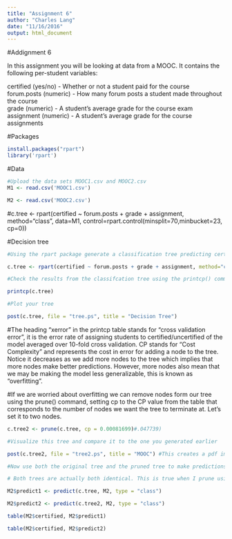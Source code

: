 ```yaml
---
title: "Assignment 6"
author: "Charles Lang"
date: "11/16/2016"
output: html_document
---
```

#Addignment 6

In this assignment you will be looking at data from a MOOC. It contains the following per-student variables:

certified (yes/no) - Whether or not a student paid for the course  
forum.posts (numeric) - How many forum posts a student made throughout the course  
grade (numeric) - A student's average grade for the course exam  
assignment (numeric) - A student's average grade for the course assignments  

#Packages
```r
install.packages("rpart")
library('rpart')
```

#Data
```r
#Upload the data sets MOOC1.csv and MOOC2.csv
M1 <- read.csv('MOOC1.csv')

M2 <- read.csv('MOOC2.csv')

```

#c.tree <- rpart(certified ~ forum.posts + grade + assignment, method="class", data=M1, control=rpart.control(minsplit=70,minbucket=23, cp=0))

#Decision tree
```r
#Using the rpart package generate a classification tree predicting certified from the other variables in the M1 data frame.

c.tree <- rpart(certified ~ forum.posts + grade + assignment, method="class", data=M1, control=rpart.control(minsplit=70,minbucket=23, cp=0))

#Check the results from the classifcation tree using the printcp() command

printcp(c.tree)

#Plot your tree 

post(c.tree, file = "tree.ps", title = "Decision Tree")

```

#The heading "xerror" in the printcp table stands for "cross validation error", it is the error rate of assigning students to certified/uncertified of the model averaged over 10-fold cross validation. CP stands for "Cost Complexity" and represents the cost in error for adding a node to the tree. Notice it decreases as we add more nodes to the tree which implies that more nodes make better predictions. However, more nodes also mean that we may be making the model less generalizable, this is known as "overfitting".

#If we are worried about overfitting we can remove nodes form our tree using the prune() command, setting cp to the CP value from the table that corresponds to the number of nodes we want the tree to terminate at. Let's set it to two nodes.

```r
c.tree2 <- prune(c.tree, cp = 0.00081699)#.047739)

#Visualize this tree and compare it to the one you generated earlier

post(c.tree2, file = "tree2.ps", title = "MOOC") #This creates a pdf image of the tree2

#Now use both the original tree and the pruned tree to make predictions about the students in the second data set. Which tree has a lower error rate?

# Both trees are actually both identical. This is true when I prune using either CP of 1 or 2 nodes.

```


```r
M2$predict1 <- predict(c.tree, M2, type = "class")

M2$predict2 <- predict(c.tree2, M2, type = "class")

table(M2$certified, M2$predict1)

table(M2$certified, M2$predict2)

```
